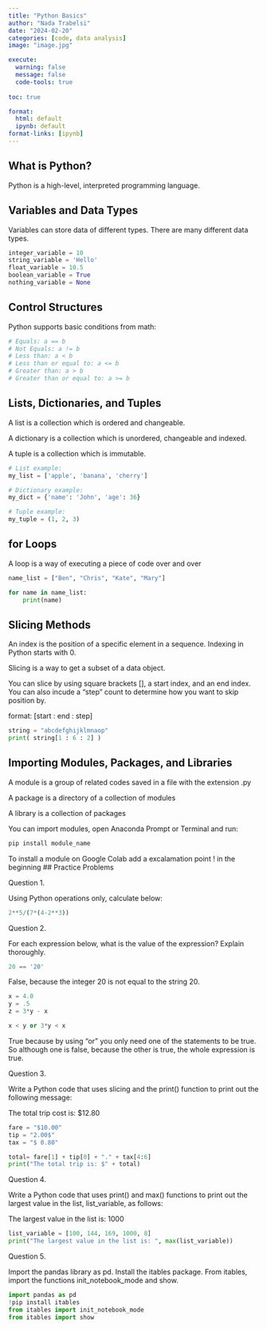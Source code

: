 ```yaml
---
title: "Python Basics"
author: "Nada Trabelsi"
date: "2024-02-20"
categories: [code, data analysis]
image: "image.jpg"

execute: 
  warning: false
  message: false
  code-tools: true
  
toc: true

format: 
  html: default
  ipynb: default
format-links: [ipynb]
---
```

## What is Python?

Python is a high-level, interpreted programming language.

## Variables and Data Types

Variables can store data of different types. There are many different data types.

```python
integer_variable = 10
string_variable = 'Hello'
float_variable = 10.5
boolean_variable = True
nothing_variable = None
```

## Control Structures

Python supports basic conditions from math:
```python
# Equals: a == b
# Not Equals: a != b
# Less than: a < b
# Less than or equal to: a <= b
# Greater than: a > b
# Greater than or equal to: a >= b
```

## Lists, Dictionaries, and Tuples
A list is a collection which is ordered and changeable.

A dictionary is a collection which is unordered, changeable and indexed.

A tuple is a collection which is immutable.
```python
# List example:
my_list = ['apple', 'banana', 'cherry']

# Dictionary example:
my_dict = {'name': 'John', 'age': 36}

# Tuple example:
my_tuple = (1, 2, 3)
```
## for Loops
A loop is a way of executing a piece of code over and over 
```python
name_list = ["Ben", "Chris", "Kate", "Mary"]

for name in name_list:
    print(name)
```

## Slicing Methods

An index is the position of a specific element in a sequence. Indexing in Python starts with 0.

Slicing is a way to get a subset of a data object.

You can slice by using square brackets [], a start index, and an end index. You can also incude a "step" count to determine how you want to skip position by.

format: [start : end : step]
```python
string = "abcdefghijklmnaop"
print( string[1 : 6 : 2] )
```
## Importing Modules, Packages, and Libraries
A module is a group of related codes saved in a file with the extension .py

A package is a directory of a collection of modules

A library is a collection of packages

You can import modules, open Anaconda Prompt or Terminal and run:
```python
pip install module_name
```
To install a module on Google Colab add a excalamation point ! in the beginning
## Practice Problems

Question 1.

Using Python operations only, calculate below:
```python
2**5/(7*(4-2**3))
```
Question 2.

For each expression below, what is the value of the expression? Explain thoroughly.
```python
20 == '20'
```
False, because the integer 20 is not equal to the string 20.
```python
x = 4.0
y = .5
z = 3*y - x

x < y or 3*y < x
```
True because by using "or" you only need one of the statements to be true. So although one is false, because the other is true, the whole expression is true.

Question 3.

Write a Python code that uses slicing and the print() function to print out the following message:

The total trip cost is: $12.80
```python
fare = "$10.00"
tip = "2.00$"
tax = "$ 0.80"
```
```python
total= fare[1] + tip[0] + "." + tax[4:6]
print("The total trip is: $" + total)
```
Question 4.

Write a Python code that uses print() and max() functions to print out the largest value in the list, list_variable, as follows:

The largest value in the list is: 1000
```python
list_variable = [100, 144, 169, 1000, 8]
print("The largest value in the list is: ", max(list_variable))
```
Question 5.

Import the pandas library as pd. Install the itables package. From itables, import the functions init_notebook_mode and show.

```python
import pandas as pd
!pip install itables
from itables import init_notebook_mode
from itables import show
```